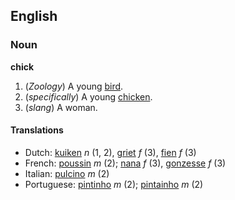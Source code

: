 ==English==
===Noun===
'''chick'''

#(''Zoology'') A young [[bird]].
#(''specifically'') A young [[chicken]].
#(''slang'') A woman.

====Translations====
*Dutch: [[kuiken]] ''n'' (1, 2), [[griet]] ''f'' (3), [[fien]] ''f'' (3)
*French: [[poussin]] ''m'' (2); [[nana]] ''f'' (3), [[gonzesse]] ''f'' (3)
*Italian: [[pulcino]] ''m'' (2)
*Portuguese: [[pintinho]] ''m'' (2); [[pintainho]] ''m'' (2)